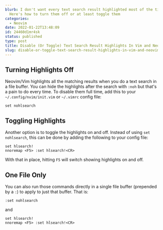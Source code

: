 ```yaml
---
blurb: I don't want every text search result highlighted most of the time.
  Here's how to turn them off or at least toggle them
categories:
  - Neovim
date: 2022-01-22T13:48:09
id: 24460d1mr4sk
status: published
type: post
title: Disable (Or Toggle) Text Search Result Highlights In Vim and Neovim
slug: disable-or-toggle-text-search-result-highlights-in-vim-and-neovim--24460d1mr4sk
---
```


## Turning Highlights Off

Neovim/Vim highlights all the matching results when you do a text search in a file buffer. You can hide the highlights after the search with `:noh` but that's a pain to do every time. To disable them full time, add this to your `~/.config/nvim/init.vim` or `~/.vimrc` config file:

```
set nohlsearch
```

## Toggling Highlights

Another option is to toggle the highlights on and off. Instead of using `set nohlsearch`, this can be done by adding the following to your config file:

```
set hlsearch!
nnoremap <F5> :set hlsearch!<CR>
```

With that in place, hitting `F5` will switch showing highlights on and off. 

## One File Only

You can also run those commands directly in a single file buffer (prepended by a `:`) to apply to just that buffer. That is:

```
:set nohlsearch
```
and 

```
set hlsearch!
nnoremap <F5> :set hlsearch!<CR>
```


